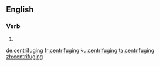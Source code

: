 ==English==

===Verb===
{{head|en|present participle}}

# {{present participle of|centrifuge|lang=en}}

[[de:centrifuging]]
[[fr:centrifuging]]
[[ku:centrifuging]]
[[ta:centrifuging]]
[[zh:centrifuging]]